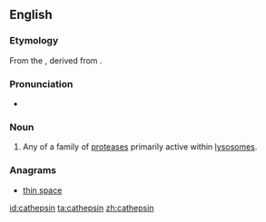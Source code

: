 ==English==

===Etymology===
From the {{etyl|de|en}} {{m|de|Kathepsin}}, derived from {{etyl|grc|en}} {{m|grc|καθέψω||boil down}}.

===Pronunciation===
* {{IPA|kəˈθɛpsɪn|lang=en}}

===Noun===
{{en-noun}}
{{wikipedia}}

# {{label|en|protein}} Any of a family of [[protease]]s primarily active within [[lysosome]]s.

===Anagrams===
* [[thin space#English|thin space]]

[[id:cathepsin]]
[[ta:cathepsin]]
[[zh:cathepsin]]